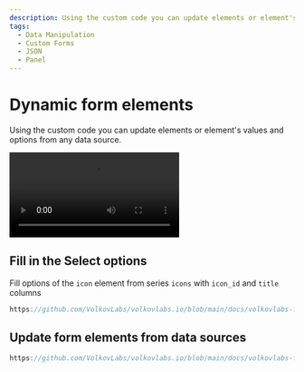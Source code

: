 ```yaml
---
description: Using the custom code you can update elements or element's value and options from any data source.
tags:
  - Data Manipulation
  - Custom Forms
  - JSON
  - Panel
---
```



# Dynamic form elements

Using the custom code you can update elements or element's values and options from any data source.

<Video
  src="https://www.youtube.com/embed/RSVH1bSBNl8"
  title="Static and dynamic interface elements of Data Manipulation plugin."
/>

## Fill in the Select options

Fill options of the `icon` element from series `icons` with `icon_id` and `title` columns

```javascript reference
https://github.com/VolkovLabs/volkovlabs.io/blob/main/docs/volkovlabs-form-panel/dynamic-select.js
```

## Update form elements from data sources

```javascript reference
https://github.com/VolkovLabs/volkovlabs.io/blob/main/docs/volkovlabs-form-panel/dynamic-elements.js
```
